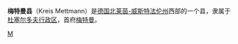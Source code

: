{{noteTA|G1=德国地名|G2=Landkreis|G3=单位}}
{{德国县级行政单位
| 县徽图 = Image:DEU Kreis Mettmann COA.svg
| 在德国内的位置图 = Image:Lage des Kreises Mettmann in Deutschland.PNG
| 所属联邦州 = 北莱茵-威斯特法伦州
| 所属行政区 = 杜塞尔多夫行政区
| 首府 = 梅特曼
| 面积 = 407.95
| 人口 = 505,507
| 统计时间 = 2005年5月31日
| 人口密度 = 1239
| 汽车牌号 = ME
| 下辖市镇 = 10个
| 政府地址 = Düsseldorfer Straße 26<br />40822 Mettmann
| 政府网站 = www.kreis-mettmann.de
| 在州内的位置图 = Image:North rhine w me.png
|}}

'''梅特曼县'''（Kreis Mettmann）是[[德国|德国]][[北莱茵-威斯特法伦州|北莱茵-威斯特法伦州]]西部的一个县，隶属于[[杜塞尔多夫行政区|杜塞尔多夫行政区]]，首府[[梅特曼|梅特曼]]。

{{北莱茵-威斯特法伦州行政区划}}

{{Authority control}}
[[Category:北莱茵-威斯特法伦州|M]]